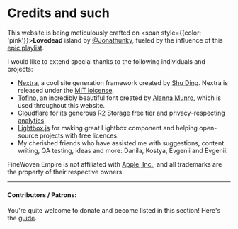 # Credits and such

This website is being meticulously crafted on <span style={{color: 'pink'}}>**Lovedead**</span> island by [@Jonathunky](https://twitter.com/Jonathunky), fueled by the influence of this [epic playlist](https://music.apple.com/tr/playlist/%D1%80%D0%B0%D0%B7%D1%8A%D1%91%D0%B1-%D0%BD%D0%B0-%D1%88%D0%B0%D1%88%D0%BB%D1%8B%D0%BA%D0%B0%D1%85/pl.u-xlyNNaXFp0e0ZE).

I would like to extend special thanks to the following individuals and projects:

- [Nextra](https://nextra.site/), a cool site generation framework created by [Shu Ding](https://shud.in/). Nextra is released under the [MIT loicense](https://github.com/shuding/nextra/blob/main/LICENSE).
- [Tofino](https://alannamunro.com/fonts/tofino/), an incredibly beautiful font created by [Alanna Munro](https://alannamunro.com/), which is used throughout this website.
- [Cloudflare](https://www.cloudflare.com/en-gb/) for its generous [R2 Storage](https://www.cloudflare.com/en-gb/developer-platform/r2/) free tier and privacy–respecting [analytics](https://www.cloudflare.com/en-gb/web-analytics/).
- [Lightbox.js](https://www.getlightboxjs.com) for making great Lightbox component and helping open-source projects with free licences.
- My cherished friends who have assisted me with suggestions, content writing, QA testing, ideas and more: Danila, Kostya, Evgenii and Evgenii.

FineWoven Empire is not affiliated with [Apple, Inc.](https://www.apple.com/), and all trademarks are the property of their respective owners.

---

#### Contributors / Patrons:

You're quite welcome to donate and become listed in this section! Here's the [guide](support).
